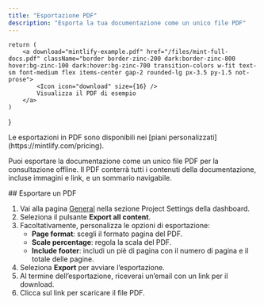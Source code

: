 ```yaml
---
title: "Esportazione PDF"
description: "Esporta la tua documentazione come un unico file PDF"
---
```


    return (
        <a download="mintlify-example.pdf" href="/files/mint-full-docs.pdf" className="border border-zinc-200 dark:border-zinc-800 hover:bg-zinc-100 dark:hover:bg-zinc-700 transition-colors w-fit text-sm font-medium flex items-center gap-2 rounded-lg px-3.5 py-1.5 not-prose">
            <Icon icon="download" size={16} />
            Visualizza il PDF di esempio
        </a>
    )
}

<Info>
  Le esportazioni in PDF sono disponibili nei [piani personalizzati](https://mintlify.com/pricing).
</Info>

Puoi esportare la documentazione come un unico file PDF per la consultazione offline. Il PDF conterrà tutti i contenuti della documentazione, incluse immagini e link, e un sommario navigabile.


<div id="exporting-a-pdf">
  ## Esportare un PDF
</div>

1. Vai alla pagina [General](https://dashboard.mintlify.com/settings/deployment/general) nella sezione Project Settings della dashboard.
2. Seleziona il pulsante **Export all content**.
3. Facoltativamente, personalizza le opzioni di esportazione:
    - **Page format**: scegli il formato pagina del PDF.
    - **Scale percentage**: regola la scala del PDF.
    - **Include footer**: includi un piè di pagina con il numero di pagina e il totale delle pagine.
4. Seleziona **Export** per avviare l’esportazione.
5. Al termine dell’esportazione, riceverai un’email con un link per il download.
6. Clicca sul link per scaricare il file PDF.

<DownloadPDFButton />